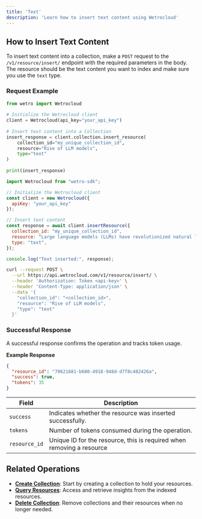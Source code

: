```yaml
---
title: 'Text'
description: 'Learn how to insert text content using Wetrocloud'
---
```


## How to Insert Text Content

To insert text content into a collection, make a `POST` request to the `/v1/resource/insert/` endpoint with the required parameters in the body. The resource should be the text content you want to index and make sure you use the `text` type.

### Request Example
<CodeGroup>
 
```python Python
from wetro import Wetrocloud
    
# Initialize the Wetrocloud client
client = Wetrocloud(api_key="your_api_key")
    
# Insert text content into a Collection
insert_response = client.collection.insert_resource(
    collection_id="my_unique_collection_id",
    resource="Rise of LLM models", 
    type="text"
)
    
print(insert_response)
```

```javascript JavaScript
import Wetrocloud from "wetro-sdk";

// Initialize the Wetrocloud client
const client = new Wetrocloud({
  apiKey: "your_api_key"
});

// Insert text content
const response = await client.insertResource({
  collection_id: "my_unique_collection_id",
  resource: "Large language models (LLMs) have revolutionized natural language processing, enabling sophisticated text generation and understanding. These models, trained on vast amounts of data, can perform tasks ranging from translation to creative writing.",
  type: "text",
});

console.log("Text inserted:", response);
```

```bash cURL
curl --request POST \
  --url https://api.wetrocloud.com/v1/resource/insert/ \
  --header 'Authorization: Token <api-key>' \
  --header 'Content-Type: application/json' \
  --data '{
    "collection_id": "<collection_id>",
    "resource": "Rise of LLM models",
    "type": "text"
  }'
```
</CodeGroup>

### Successful Response

A successful response confirms the operation and tracks token usage.

**Example Response**

```json
{
  "resource_id": "79621681-b680-4918-948d-d7f8c482426a",
  "success": true,
  "tokens": 35
}
```

| Field      | Description                                     |
|------------|-------------------------------------------------|
| `success`  | Indicates whether the resource was inserted successfully. |
| `tokens`   | Number of tokens consumed during the operation. |
| `resource_id`   | Unique ID for the resource, this is required when removing a resource |

## Related Operations

- **[Create Collection](create)**: Start by creating a collection to hold your resources.
- **[Query Resources](query)**: Access and retrieve insights from the indexed resources.
- **[Delete Collection](delete)**: Remove collections and their resources when no longer needed.
